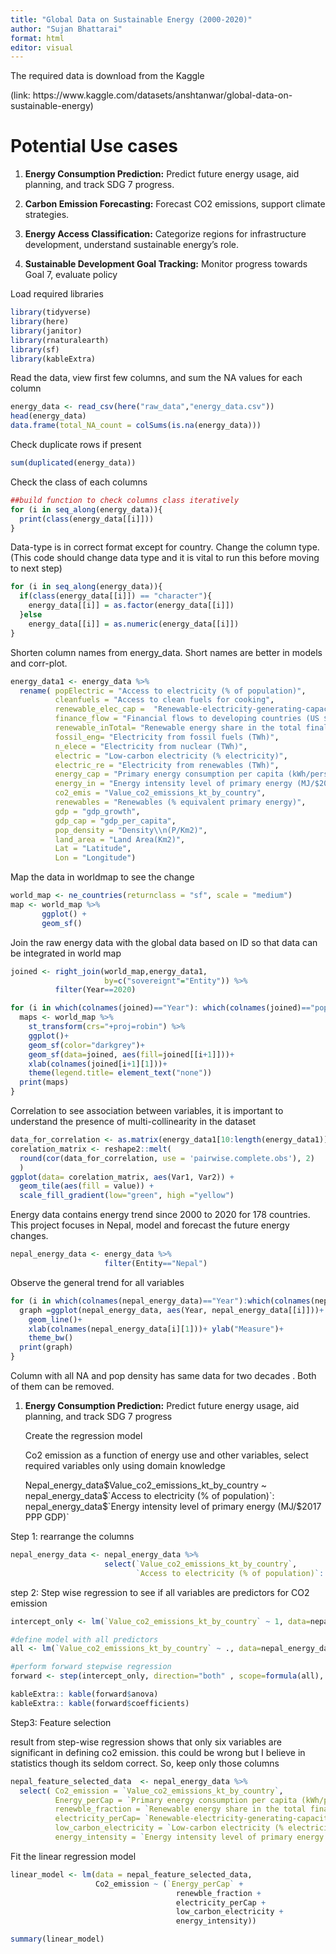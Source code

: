 ```yaml
---
title: "Global Data on Sustainable Energy (2000-2020)"
author: "Sujan Bhattarai"
format: html
editor: visual
---
```


The required data is download from the Kaggle

(link: https://www.kaggle.com/datasets/anshtanwar/global-data-on-sustainable-energy)

# **Potential Use cases**

1.  **Energy Consumption Prediction:** Predict future energy usage, aid planning, and track SDG 7 progress.

2.  **Carbon Emission Forecasting:** Forecast CO2 emissions, support climate strategies.

3.  **Energy Access Classification:** Categorize regions for infrastructure development, understand sustainable energy's role.

4.  **Sustainable Development Goal Tracking:** Monitor progress towards Goal 7, evaluate policy

Load required libraries

```r
library(tidyverse)
library(here)
library(janitor)
library(rnaturalearth)
library(sf)
library(kableExtra)
```

Read the data, view first few columns, and sum the NA values for each column

```r
energy_data <- read_csv(here("raw_data","energy_data.csv"))
head(energy_data)
data.frame(total_NA_count = colSums(is.na(energy_data)))
```

Check duplicate rows if present

```r
sum(duplicated(energy_data)) 
```

Check the class of each columns

```r
##build function to check columns class iteratively
for (i in seq_along(energy_data)){
  print(class(energy_data[[i]]))
}
```

Data-type is in correct format except for country. Change the column type. (This code should change data type and it is vital to run this before moving to next step)

```r
for (i in seq_along(energy_data)){
  if(class(energy_data[[i]]) == "character"){
    energy_data[[i]] = as.factor(energy_data[[i]])
  }else
    energy_data[[i]] = as.numeric(energy_data[[i]])
}
```

Shorten column names from energy_data. Short names are better in models and corr-plot.

```r
energy_data1 <- energy_data %>%
  rename( popElectric = "Access to electricity (% of population)",
          cleanfuels = "Access to clean fuels for cooking",
          renewable_elec_cap =  "Renewable-electricity-generating-capacity-per-capita",
          finance_flow = "Financial flows to developing countries (US $)",
          renewable_inTotal= "Renewable energy share in the total final energy consumption (%)",
          fossil_eng= "Electricity from fossil fuels (TWh)",
          n_elece = "Electricity from nuclear (TWh)",
          electric = "Low-carbon electricity (% electricity)",
          electric_re = "Electricity from renewables (TWh)",
          energy_cap = "Primary energy consumption per capita (kWh/person)",
          energy_in = "Energy intensity level of primary energy (MJ/$2017 PPP GDP)",
          co2_emis = "Value_co2_emissions_kt_by_country",
          renewables = "Renewables (% equivalent primary energy)",
          gdp = "gdp_growth",
          gdp_cap = "gdp_per_capita",
          pop_density = "Density\\n(P/Km2)",
          land_area = "Land Area(Km2)",
          Lat = "Latitude",
          Lon = "Longitude")
```

Map the data in worldmap to see the change

```r
world_map <- ne_countries(returnclass = "sf", scale = "medium")
map <- world_map %>% 
       ggplot() +
       geom_sf()
```

Join the raw energy data with the global data based on ID so that data can be integrated in world map

```r
joined <- right_join(world_map,energy_data1,
                     by=c("sovereignt"="Entity")) %>% 
          filter(Year==2020)

for (i in which(colnames(joined)=="Year"): which(colnames(joined)=="pop_density")){
  maps <- world_map %>% 
    st_transform(crs="+proj=robin") %>% 
    ggplot()+
    geom_sf(color="darkgrey")+
    geom_sf(data=joined, aes(fill=joined[[i+1]]))+
    xlab(colnames(joined[i+1][1]))+
    theme(legend.title= element_text("none"))
  print(maps)
}

```

Correlation to see association between variables, it is important to understand the presence of multi-collinearity in the dataset

```r
data_for_correlation <- as.matrix(energy_data1[10:length(energy_data1)])
corelation_matrix <- reshape2::melt(
  round(cor(data_for_correlation, use = 'pairwise.complete.obs'), 2)
  )
ggplot(data= corelation_matrix, aes(Var1, Var2)) + 
  geom_tile(aes(fill = value)) +
  scale_fill_gradient(low="green", high ="yellow")
```

Energy data contains energy trend since 2000 to 2020 for 178 countries. This project focuses in Nepal, model and forecast the future energy changes.

```r
nepal_energy_data <- energy_data %>% 
                     filter(Entity=="Nepal")
```

Observe the general trend for all variables

```r
for (i in which(colnames(nepal_energy_data)=="Year"):which(colnames(nepal_energy_data)== "Density\\n(P/Km2)")){
  graph =ggplot(nepal_energy_data, aes(Year, nepal_energy_data[[i]]))+
    geom_line()+
    xlab(colnames(nepal_energy_data[i][1]))+ ylab("Measure")+
    theme_bw()
  print(graph)
}

```

Column with all NA and pop density has same data for two decades . Both of them can be removed.

1.  **Energy Consumption Prediction:** Predict future energy usage, aid planning, and track SDG 7 progress

    Create the regression model

    Co2 emission as a function of energy use and other variables, select required variables only using domain knowledge

    Nepal_energy_data\$Value_co2_emissions_kt_by_country \~ nepal_energy_data\$\`Access to electricity (% of population)\`: nepal_energy_data\$\`Energy intensity level of primary energy (MJ/\$2017 PPP GDP)\`

Step 1: rearrange the columns

```r
nepal_energy_data <- nepal_energy_data %>% 
                     select(`Value_co2_emissions_kt_by_country`, 
                            `Access to electricity (% of population)`: `Energy intensity level of primary energy (MJ/$2017 PPP GDP)`)
```

step 2: Step wise regression to see if all variables are predictors for CO2 emission

```r
intercept_only <- lm(`Value_co2_emissions_kt_by_country` ~ 1, data=nepal_energy_data)

#define model with all predictors
all <- lm(`Value_co2_emissions_kt_by_country` ~ ., data=nepal_energy_data)

#perform forward stepwise regression
forward <- step(intercept_only, direction="both" , scope=formula(all), trace=0)

kableExtra:: kable(forward$anova)
kableExtra:: kable(forward$coefficients)

```

Step3: Feature selection

result from step-wise regression shows that only six variables are significant in defining co2 emission. this could be wrong but I believe in statistics though its seldom correct. So, keep only those columns

```r
nepal_feature_selected_data  <- nepal_energy_data %>% 
  select( Co2_emission = `Value_co2_emissions_kt_by_country`, 
          Energy_perCap = `Primary energy consumption per capita (kWh/person)`,
          renewble_fraction = `Renewable energy share in the total final energy consumption (%)`, 
          electricity_perCap= `Renewable-electricity-generating-capacity-per-capita`,
          low_carbon_electricity = `Low-carbon electricity (% electricity)`,
          energy_intensity = `Energy intensity level of primary energy (MJ/$2017 PPP GDP)`)

```

Fit the linear regression model

```r
linear_model <- lm(data = nepal_feature_selected_data,
                   Co2_emission ~ (`Energy_perCap` +
                                     renewble_fraction + 
                                     electricity_perCap +
                                     low_carbon_electricity + 
                                     energy_intensity))

summary(linear_model)
```
